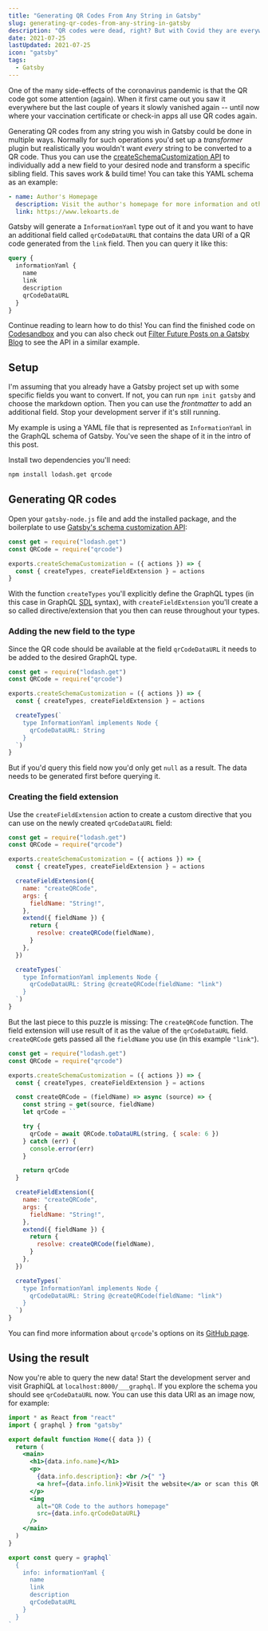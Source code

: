 ```yaml
---
title: "Generating QR Codes From Any String in Gatsby"
slug: generating-qr-codes-from-any-string-in-gatsby
description: "QR codes were dead, right? But with Covid they are everywhere again. Learn how to generate QR codes from your Gatsby GraphQL data and add it to the schema."
date: 2021-07-25
lastUpdated: 2021-07-25
icon: "gatsby"
tags:
  - Gatsby
---
```


One of the many side-effects of the coronavirus pandemic is that the QR code got some attention (again). When it first came out you saw it everywhere but the last couple of years it slowly vanished again -- until now where your vaccination certificate or check-in apps all use QR codes again.

Generating QR codes from any string you wish in Gatsby could be done in multiple ways. Normally for such operations you'd set up a _transformer_ plugin but realistically you wouldn't want _every_ string to be converted to a QR code. Thus you can use the [createSchemaCustomization API](https://www.gatsbyjs.com/docs/reference/graphql-data-layer/schema-customization/) to individually add a new field to your desired node and transform a specific sibling field. This saves work & build time! You can take this YAML schema as an example:

```yaml title="src/data/information.yml"
- name: Author's Homepage
  description: Visit the author's homepage for more information and other cool stuff
  link: https://www.lekoarts.de
```

Gatsby will generate a `InformationYaml` type out of it and you want to have an additional field called `qrCodeDataURL` that contains the data URI of a QR code generated from the `link` field. Then you can query it like this:

```graphql
query {
  informationYaml {
    name
    link
    description
    qrCodeDataURL
  }
}
```

Continue reading to learn how to do this! You can find the finished code on [Codesandbox](https://codesandbox.io/s/gatsby-qr-code-with-schema-customization-ldsc5) and you can also check out [Filter Future Posts on a Gatsby Blog](/garden/filter-future-posts-on-a-gatsby-blog/) to see the API in a similar example.

## Setup

I'm assuming that you already have a Gatsby project set up with some specific fields you want to convert. If not, you can run `npm init gatsby` and choose the markdown option. Then you can use the _frontmatter_ to add an additional field. Stop your development server if it's still running.

My example is using a YAML file that is represented as `InformationYaml` in the GraphQL schema of Gatsby. You've seen the shape of it in the intro of this post.

Install two dependencies you'll need:

```sh
npm install lodash.get qrcode
```

## Generating QR codes

Open your `gatsby-node.js` file and add the installed package, and the boilerplate to use [Gatsby's schema customization API](https://www.gatsbyjs.com/docs/reference/graphql-data-layer/schema-customization/):

```js title="gatsby-node.js"
const get = require("lodash.get")
const QRCode = require("qrcode")

exports.createSchemaCustomization = ({ actions }) => {
  const { createTypes, createFieldExtension } = actions
}
```

With the function `createTypes` you'll explicitly define the GraphQL types (in this case in GraphQL [SDL](https://www.prisma.io/blog/graphql-sdl-schema-definition-language-6755bcb9ce51) syntax), with `createFieldExtension` you'll create a so called directive/extension that you then can reuse throughout your types.

### Adding the new field to the type

Since the QR code should be available at the field `qrCodeDataURL` it needs to be added to the desired GraphQL type.

```js title="gatsby-node.js" {7-11}
const get = require("lodash.get")
const QRCode = require("qrcode")

exports.createSchemaCustomization = ({ actions }) => {
  const { createTypes, createFieldExtension } = actions

  createTypes(`
    type InformationYaml implements Node {
      qrCodeDataURL: String
    }
  `)
}
```

But if you'd query this field now you'd only get `null` as a result. The data needs to be generated first before querying it.

### Creating the field extension

Use the `createFieldExtension` action to create a custom directive that you can use on the newly created `qrCodeDataURL` field:

```js title="gatsby-node.js" {7-17, 21}
const get = require("lodash.get")
const QRCode = require("qrcode")

exports.createSchemaCustomization = ({ actions }) => {
  const { createTypes, createFieldExtension } = actions

  createFieldExtension({
    name: "createQRCode",
    args: {
      fieldName: "String!",
    },
    extend({ fieldName }) {
      return {
        resolve: createQRCode(fieldName),
      }
    },
  })

  createTypes(`
    type InformationYaml implements Node {
      qrCodeDataURL: String @createQRCode(fieldName: "link")
    }
  `)
}
```

But the last piece to this puzzle is missing: The `createQRCode` function. The field extension will use result of it as the value of the `qrCodeDataURL` field. `createQRCode` gets passed all the `fieldName` you use (in this example `"link"`).

```js title="gatsby-node.js" {7-18}
const get = require("lodash.get")
const QRCode = require("qrcode")

exports.createSchemaCustomization = ({ actions }) => {
  const { createTypes, createFieldExtension } = actions

  const createQRCode = (fieldName) => async (source) => {
    const string = get(source, fieldName)
    let qrCode = ``

    try {
      qrCode = await QRCode.toDataURL(string, { scale: 6 })
    } catch (err) {
      console.error(err)
    }

    return qrCode
  }

  createFieldExtension({
    name: "createQRCode",
    args: {
      fieldName: "String!",
    },
    extend({ fieldName }) {
      return {
        resolve: createQRCode(fieldName),
      }
    },
  })

  createTypes(`
    type InformationYaml implements Node {
      qrCodeDataURL: String @createQRCode(fieldName: "link")
    }
  `)
}
```

You can find more information about `qrcode`'s options on its [GitHub page](https://github.com/soldair/node-qrcode).

## Using the result

Now you're able to query the new data! Start the development server and visit GraphiQL at `localhost:8000/___graphql`. If you explore the schema you should see `qrCodeDataURL` now. You can use this data URI as an image now, for example:

```jsx title="src/pages/index.js"
import * as React from "react"
import { graphql } from "gatsby"

export default function Home({ data }) {
  return (
    <main>
      <h1>{data.info.name}</h1>
      <p>
        {data.info.description}: <br />{" "}
        <a href={data.info.link}>Visit the website</a> or scan this QR code:
      </p>
      <img
        alt="QR Code to the authors homepage"
        src={data.info.qrCodeDataURL}
      />
    </main>
  )
}

export const query = graphql`
  {
    info: informationYaml {
      name
      link
      description
      qrCodeDataURL
    }
  }
`
```
